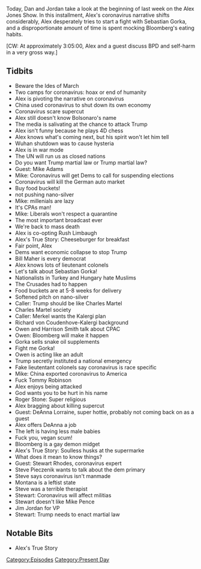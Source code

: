 {{Episode
    | title             = March 1-4, 2020
    | caption           = [https://knowledgefight.libsyn.com/knowledge-fight-march-1-4-2020 Listen to this episode on Libsyn]
    | episodeNumber     = 406
    | length            = 03:24:26
    | airDate           = March 9, 2020
    | coverageStartDate = March 1, 2020
    | coverageEndDate   = March 4, 2020
    | episodeType       = [[:Category:Present Day|Present Day]]
    | appearance        = [[Mike Adams]], [[Rush Limbaugh]], [[Bill Maher]], [[Sebastian Gorka]], [[Charles Martel]], [[Angela Merkel]], [[Richard von Coudenhove-Kalergi]], [[Owen Shroyer]], [[Harrison Smith]], [[Tommy Robinson]], [[Roger Stone]], [[Mike Bloomberg]], [[Stewart Rhodes]], [[Steve Pieczenik]], [[Mike Pence]], [[Jim Jordan]]
    | oocDrop           = Why you talking about cheeseburgers?; Chimpanzees can rip a person's face off. What person can do that?
    | previousEpisode   = [[405: Root Races and Terminated Spiders]]
    | nextEpisode       = [[407: March 5-10, 2020]]
}}

{{Stub}}

Today, Dan and Jordan take a look at the beginning of last week on the Alex Jones Show. In this installment, Alex's coronavirus narrative shifts considerably, Alex desperately tries to start a fight with Sebastian Gorka, and a disproportionate amount of time is spent mocking Bloomberg's eating habits.

[CW: At approximately 3:05:00, Alex and a guest discuss BPD and self-harm in a very gross way.]

==Tidbits==

*Beware the Ides of March
*Two camps for coronavirus: hoax or end of humanity
*Alex is pivoting the narrative on coronavirus
*China used coronavirus to shut down its own economy
*Coronavirus scare supercut
*Alex still doesn't know Bolsonaro's name
*The media is salivating at the chance to attack Trump
*Alex isn't funny because he plays 4D chess
*Alex knows what's coming next, but his spirit won't let him tell
*Wuhan shutdown was to cause hysteria
*Alex is in war mode
*The UN will run us as closed nations
*Do you want Trump martial law or Trump martial law?
*Guest: Mike Adams
*Mike: Coronavirus will get Dems to call for suspending elections
*Coronavirus will kill the German auto market
*Buy food buckets!
*not pushing nano-silver
*Mike: millenials are lazy
*It's CPAs man!
*Mike: Liberals won't respect a quarantine
*The most important broadcast ever
*We're back to mass death
*Alex is co-opting Rush Limbaugh
*Alex's True Story: Cheeseburger for breakfast
*Fair point, Alex
*Dems want economic collapse to stop Trump
*Bill Maher is every democrat
*Alex knows lots of lieutenant colonels
*Let's talk about Sebastian Gorka!
*Nationalists in Turkey and Hungary hate Muslims
*The Crusades had to happen
*Food buckets are at 5-8 weeks for delivery
*Softened pitch on nano-silver
*Caller: Trump should be like Charles Martel
*Charles Martel society
*Caller: Merkel wants the Kalergi plan
*Richard von Coudenhove-Kalergi background
*Owen and Harrison Smith talk about CPAC
*Owen: Bloomberg will make it happen
*Gorka sells snake oil supplements
*Fight me Gorka!
*Owen is acting like an adult
*Trump secretly instituted a national emergency
*Fake lieutentant colonels say coronavirus is race specific
*Mike: China exported coronavirus to America
*Fuck Tommy Robinson
*Alex enjoys being attacked
*God wants you to be hurt in his name
*Roger Stone: Super religious
*Alex bragging about killing supercut
*Guest: DeAnna Lorraine, super hottie, probably not coming back on as a guest
*Alex offers DeAnna a job
*The left is having less male babies
*Fuck you, vegan scum!
*Bloomberg is a gay demon midget
*Alex's True Story: Soulless husks at the supermarke
*What does it mean to know things?
*Guest: Stewart Rhodes, coronavirus expert
*Steve Pieczenik wants to talk about the dem primary
*Steve says coronavirus isn't manmade
*Montana is a leftist state
*Steve was a terrible therapist
*Stewart: Coronavirus will affect militias
*Stewart doesn't like Mike Pence
*Jim Jordan for VP
*Stewart: Trump needs to enact martial law

==Notable Bits==

*Alex's True Story

[[Category:Episodes]]
[[Category:Present Day]]
